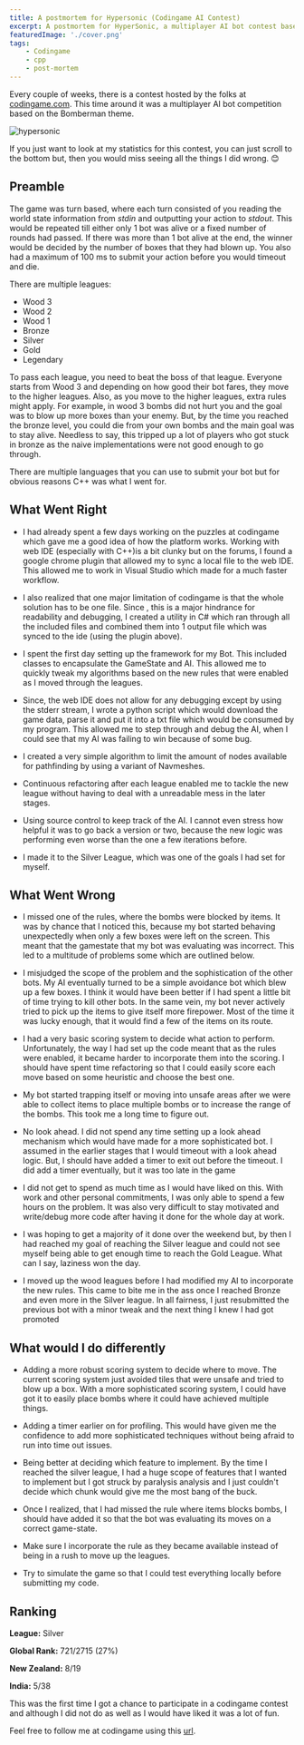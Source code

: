 ```yaml
---
title: A postmortem for Hypersonic (Codingame AI Contest)
excerpt: A postmortem for HyperSonic, a multiplayer AI bot contest based on the Bomberman theme held by codingame.
featuredImage: './cover.png'
tags:
    - Codingame
    - cpp
    - post-mortem
---
```


Every couple of weeks, there is a contest hosted by the folks at [codingame.com](http://www.codingame.com). This time around it was a multiplayer AI bot competition based on the Bomberman theme.

![hypersonic](./cover.png)

If you just want to look at my statistics for this contest, you can just scroll to the bottom but, then you would miss seeing all the things I did wrong. 😊

## Preamble

The game was turn based, where each turn consisted of you reading the world state information from _stdin_ and outputting your action to _stdout_. This would be repeated till either only 1 bot was alive or a fixed number of rounds had passed. If there was more than 1 bot alive at the end, the winner would be decided by the number of boxes that they had blown up. You also had a maximum of 100 ms to submit your action before you would timeout and die.

There are multiple leagues:

-   Wood 3
-   Wood 2
-   Wood 1
-   Bronze
-   Silver
-   Gold
-   Legendary

To pass each league, you need to beat the boss of that league. Everyone starts from Wood 3 and depending on how good their bot fares, they move to the higher leagues. Also, as you move to the higher leagues, extra rules might apply. For example, in wood 3 bombs did not hurt you and the goal was to blow up more boxes than your enemy. But, by the time you reached the bronze level, you could die from your own bombs and the main goal was to stay alive. Needless to say, this tripped up a lot of players who got stuck in bronze as the naive implementations were not good enough to go through.

There are multiple languages that you can use to submit your bot but for obvious reasons C++ was what I went for.

## What Went Right

-   I had already spent a few days working on the puzzles at codingame which gave me a good idea of how the platform works. Working with web IDE (especially with C++)is a bit clunky but on the forums, I found a google chrome plugin that allowed my to sync a local file to the web IDE. This allowed me to work in Visual Studio which made for a much faster workflow.

-   I also realized that one major limitation of codingame is that the whole solution has to be one file. Since , this is a major hindrance for readability and debugging, I created a utility in C# which ran through all the included files and combined them into 1 output file which was synced to the ide (using the plugin above).

-   I spent the first day setting up the framework for my Bot. This included classes to encapsulate the GameState and AI. This allowed me to quickly tweak my algorithms based on the new rules that were enabled as I moved through the leagues.

-   Since, the web IDE does not allow for any debugging except by using the stderr stream, I wrote a python script which would download the game data, parse it and put it into a txt file which would be consumed by my program. This allowed me to step through and debug the AI, when I could see that my AI was failing to win because of some bug.

-   I created a very simple algorithm to limit the amount of nodes available for pathfinding by using a variant of Navmeshes.

-   Continuous refactoring after each league enabled me to tackle the new league without having to deal with a unreadable mess in the later stages.

-   Using source control to keep track of the AI. I cannot even stress how helpful it was to go back a version or two, because the new logic was performing even worse than the one a few iterations before.

-   I made it to the Silver League, which was one of the goals I had set for myself.

## What Went Wrong

-   I missed one of the rules, where the bombs were blocked by items. It was by chance that I noticed this, because my bot started behaving unexpectedly when only a few boxes were left on the screen. This meant that the gamestate that my bot was evaluating was incorrect. This led to a multitude of problems some which are outlined below.

-   I misjudged the scope of the problem and the sophistication of the other bots. My AI eventually turned to be a simple avoidance bot which blew up a few boxes. I think it would have been better if I had spent a little bit of time trying to kill other bots. In the same vein, my bot never actively tried to pick up the items to give itself more firepower. Most of the time it was lucky enough, that it would find a few of the items on its route.

-   I had a very basic scoring system to decide what action to perform. Unfortunately, the way I had set up the code meant that as the rules were enabled, it became harder to incorporate them into the scoring. I should have spent time refactoring so that I could easily score each move based on some heuristic and choose the best one.

-   My bot started trapping itself or moving into unsafe areas after we were able to collect items to place multiple bombs or to increase the range of the bombs. This took me a long time to figure out.

-   No look ahead. I did not spend any time setting up a look ahead mechanism which would have made for a more sophisticated bot. I assumed in the earlier stages that I would timeout with a look ahead logic. But, I should have added a timer to exit out before the timeout. I did add a timer eventually, but it was too late in the game

-   I did not get to spend as much time as I would have liked on this. With work and other personal commitments, I was only able to spend a few hours on the problem. It was also very difficult to stay motivated and write/debug more code after having it done for the whole day at work.

-   I was hoping to get a majority of it done over the weekend but, by then I had reached my goal of reaching the Silver league and could not see myself being able to get enough time to reach the Gold League. What can I say, laziness won the day.

-   I moved up the wood leagues before I had modified my AI to incorporate the new rules. This came to bite me in the ass once I reached Bronze and even more in the Silver league. In all fairness, I just resubmitted the previous bot with a minor tweak and the next thing I knew I had got promoted

## What would I do differently

-   Adding a more robust scoring system to decide where to move. The current scoring system just avoided tiles that were unsafe and tried to blow up a box. With a more sophisticated scoring system, I could have got it to easily place bombs where it could have achieved multiple things.

-   Adding a timer earlier on for profiling. This would have given me the confidence to add more sophisticated techniques without being afraid to run into time out issues.

-   Being better at deciding which feature to implement. By the time I reached the silver league, I had a huge scope of features that I wanted to implement but I got struck by paralysis analysis and I just couldn't decide which chunk would give me the most bang of the buck.

-   Once I realized, that I had missed the rule where items blocks bombs, I should have added it so that the bot was evaluating its moves on a correct game-state.

-   Make sure I incorporate the rule as they became available instead of being in a rush to move up the leagues.

-   Try to simulate the game so that I could test everything locally before submitting my code.

## Ranking

**League:** Silver

**Global Rank:** 721/2715 (27%)

**New Zealand:** 8/19

**India:** 5/38

This was the first time I got a chance to participate in a codingame contest and although I did not do as well as I would have liked it was a lot of fun.

Feel free to follow me at codingame using this [url](https://www.codingame.com/servlet/urlinvite?u=1506970).
